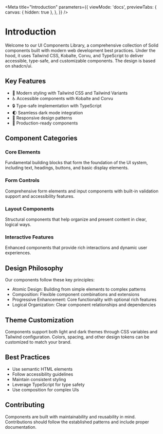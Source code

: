 
<Meta
  title="Introduction"
  parameters={{
    viewMode: 'docs',
    previewTabs: {
      canvas: { hidden: true },
    },
  }}
/>

# Introduction

Welcome to our UI Components Library, a comprehensive collection of Solid components built with
modern web development best practices. Under the hood, it uses Tailwind CSS, Kobalte, Corvu, and
TypeScript to deliver accessible, type-safe, and customizable components. The design is based
on shadcn/ui.

## Key Features

- 🎨 Modern styling with Tailwind CSS and Tailwind Variants
- ♿️ Accessible components with Kobalte and Corvu
- 🔒 Type-safe implementation with TypeScript
- 🌓 Seamless dark mode integration
- 📱 Responsive design patterns
- 🚀 Production-ready components

## Component Categories

### Core Elements
Fundamental building blocks that form the foundation of the UI system, including text, headings, buttons, and basic display elements.

### Form Controls
Comprehensive form elements and input components with built-in validation support and accessibility features.

### Layout Components
Structural components that help organize and present content in clear, logical ways.

### Interactive Features
Enhanced components that provide rich interactions and dynamic user experiences.

## Design Philosophy

Our components follow these key principles:
- Atomic Design: Building from simple elements to complex patterns
- Composition: Flexible component combinations and extensions
- Progressive Enhancement: Core functionality with optional rich features
- Logical Organization: Clear component relationships and dependencies

## Theme Customization

Components support both light and dark themes through CSS variables and Tailwind configuration. Colors, spacing, and other design tokens can be customized to match your brand.

## Best Practices

- Use semantic HTML elements
- Follow accessibility guidelines
- Maintain consistent styling
- Leverage TypeScript for type safety
- Use composition for complex UIs

## Contributing

Components are built with maintainability and reusability in mind. Contributions should follow the established patterns and include proper documentation.
